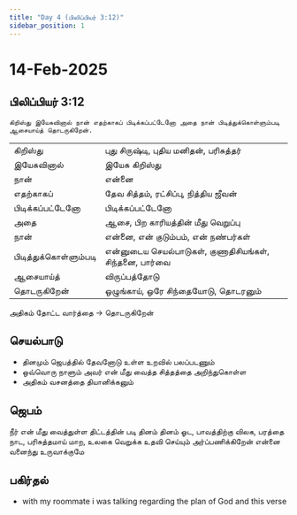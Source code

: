 ```yaml
---
title: "Day 4 (பிலிப்பியர் 3:12)"
sidebar_position: 1
---
```


# 14-Feb-2025
## பிலிப்பியர் 3:12
`கிறிஸ்து இயேசுவினால் நான் எதற்காகப் பிடிக்கப்பட்டேனோ அதை நான் பிடித்துக்கொள்ளும்படி ஆசையாய்த் தொடருகிறேன்.`

|          |         |
| -------- | ------- |
| கிறிஸ்து | புது சிருஷ்டி, புதிய மனிதன், பரிசுத்தர் |
| இயேசுவினால் | இயேசு கிறிஸ்து |
| நான் | என்னை |
| எதற்காகப் | தேவ சித்தம், ரட்சிப்பு, நித்திய ஜீவன் |
| பிடிக்கப்பட்டேனோ | பிடிக்கப்பட்டேனோ |
| அதை | ஆசை, பிற காரியத்தின் மீது வெறுப்பு |
| நான் | என்னை, என் குடும்பம், என் நண்பர்கள் |
| பிடித்துக்கொள்ளும்படி | என்னுடைய செயல்பாடுகள், குணாதிசியங்கள், சிந்தனை, பார்வை |
| ஆசையாய்த் | விருப்பத்தோடு  |
| தொடருகிறேன் | ஒழுங்காய், ஒரே சிந்தையோடு, தொடரனும்  |

அதிகம் தோட்ட வார்த்தை -> தொடருகிறேன் 

## செயல்பாடு
* தினமும் ஜெபத்தில் தேவனோடு உள்ள உறவில் பலப்படணும்
* ஒவ்வொரு நாளும் அவர் என் மீது வைத்த சித்தத்தை அறிந்துகொள்ள
* அதிகம் வசனத்தை தியானிக்கனும்

## ஜெபம்
நீர் என் மீது வைத்துள்ள திட்டத்தின் படி தினம் தினம் ஓட, பாவத்திற்கு விலக, பரத்தை நாட, பரிசுத்தமாய் மாற, உலகை வெறுக்க உதவி செய்யும் அர்ப்பணிக்கிறேன் என்னை வனைந்து உருவாக்குமே 

## பகிர்தல்
* with my roommate i was talking regarding the plan of God and this verse
